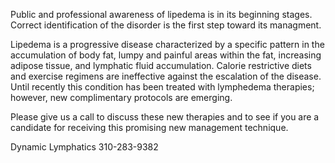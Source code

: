 
Public and professional awareness of lipedema is in its beginning stages. Correct identification of the disorder is the first step toward its managment.

Lipedema is a progressive disease characterized by a specific pattern in the accumulation of body fat, lumpy and painful areas within the fat, increasing adipose tissue, and lymphatic fluid accumulation. Calorie restrictive diets and exercise regimens are ineffective against the escalation of the disease.  Until recently this condition has been treated with lymphedema therapies; however, new complimentary protocols are emerging.

Please give us a call to discuss these new therapies and to see if you are a candidate for receiving this promising new management technique.

Dynamic Lymphatics 310-283-9382

